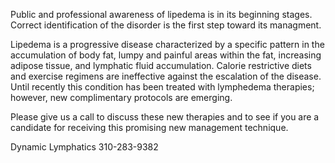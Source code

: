 
Public and professional awareness of lipedema is in its beginning stages. Correct identification of the disorder is the first step toward its managment.

Lipedema is a progressive disease characterized by a specific pattern in the accumulation of body fat, lumpy and painful areas within the fat, increasing adipose tissue, and lymphatic fluid accumulation. Calorie restrictive diets and exercise regimens are ineffective against the escalation of the disease.  Until recently this condition has been treated with lymphedema therapies; however, new complimentary protocols are emerging.

Please give us a call to discuss these new therapies and to see if you are a candidate for receiving this promising new management technique.

Dynamic Lymphatics 310-283-9382

